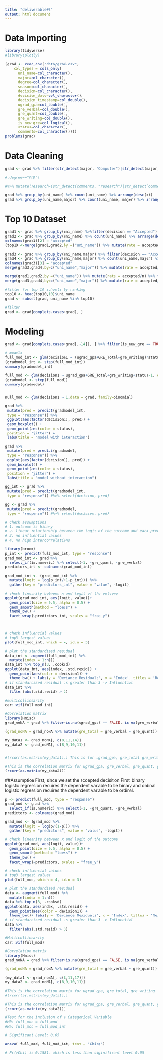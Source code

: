 ```yaml
---
title: "deliverable#2"
output: html_document
---
```

# Data Importing
```r
library(tidyverse)
#library(plotly)

(grad <- read_csv("data/grad.csv",
    col_types = cols_only( 
      uni_name=col_character(),
      major=col_character(),
      degree=col_character(),
      season=col_character(),
      decision=col_character(),
      decision_date=col_character(),
      decision_timestamp=col_double(),
      ugrad_gpa=col_double(),
      gre_verbal=col_double(),
      gre_quant=col_double(),
      gre_writing=col_double(),
      is_new_gre=col_logical(),
      status=col_character(),
      comments=col_character())))
problems(grad)
```

# Data Cleaning
```r
grad <- grad %>% filter(str_detect(major, "Computer")|str_detect(major, "computer"))

#,degree=="PhD")

#%>% mutate(research=(str_detect(comments, "research")|str_detect(comments, "Research"))&!str_detect(comments, "No research")&!str_detect(comments, "no research")&!is.na(comments))

grad %>% group_by(uni_name) %>% count(uni_name) %>% arrange(desc(n))
grad %>% group_by(uni_name,major) %>% count(uni_name, major) %>% arrange(desc(n))
```

# Top 10 Dataset
```r
grad1 <- grad %>% group_by(uni_name) %>%filter(decision == "Accepted") %>% count(uni_name) %>% arrange(desc(n)) 
grad2 <- grad %>% group_by(uni_name) %>% count(uni_name) %>% arrange(desc(n))
colnames(grad1)[2] = "accepted"
(top10 <-merge(grad1,grad2,by =("uni_name")) %>% mutate(rate = accepted/n) %>% filter(n>100) %>% arrange(desc(n)) %>% head(10))

grad3 <- grad %>% group_by(uni_name,major) %>% filter(decision == "Accepted") %>% count(uni_name,major) %>% arrange(desc(n)) 
grad4 <- grad %>% group_by(uni_name,major) %>% count(uni_name,major) %>% arrange(desc(n))
colnames(grad3)[3] = "accepted"
merge(grad3,grad4,by=c("uni_name","major")) %>% mutate(rate = accepted/n) %>% arrange(desc(n)) %>% head(10)

merge(grad1,grad2,by =("uni_name")) %>% mutate(rate = accepted/n) %>% filter(uni_name == "Boston University (BU)")
merge(grad3,grad4,by=c("uni_name","major")) %>% mutate(rate = accepted/n) %>% filter(uni_name == "Boston University (BU)") %>% arrange(rate) %>% head(10)

#filter for top 10 schools by ranking
top10 <- head(top10,10)$uni_name 
grad <- subset(grad, uni_name %in% top10)

#filter
grad <- grad[complete.cases(grad), ]
```

# Modeling
```r
grad <- grad[complete.cases(grad[,-14]), ] %>% filter(is_new_gre == TRUE, ugrad_gpa <=4,status!="Other")%>% mutate(season1 = str_sub(season,1,1), decision1 = (decision=="Accepted"), GRE_Total = gre_verbal + gre_quant)

# models
full_mod_int <- glm(decision1 ~ (ugrad_gpa+GRE_Total+gre_writing)*status-1, data = grad, family = binomial)
(gradmodel_int <- step(full_mod_int))
summary(gradmodel_int)

full_mod <- glm(decision1 ~ ugrad_gpa+GRE_Total+gre_writing+status-1, data = grad, family = binomial)
(gradmodel <- step(full_mod))
summary(gradmodel)


null_mod <- glm(decision1 ~ 1,data = grad, family=binomial)

grad %>%
 mutate(pred = predict(gradmodel_int,
 type = "response")) %>%
 ggplot(aes(factor(decision1), pred)) +
 geom_boxplot() +
 geom_point(aes(color = status),
 position = "jitter") +
 labs(title = "model with interaction")

grad %>%
 mutate(pred = predict(gradmodel,
 type = "response")) %>%
 ggplot(aes(factor(decision1), pred)) +
 geom_boxplot() +
 geom_point(aes(color = status),
 position = "jitter") +
 labs(title = "model without interaction")

gg_int <- grad %>%
 mutate(pred = predict(gradmodel_int,
 type = "response")) #%>% select(decision, pred)

gg <- grad %>%
 mutate(pred = predict(gradmodel,
 type = "response")) #%>% select(decision, pred)
```

```r
# check assumptions
# 1. outcome is binary
# 2. linear relationship between the logit of the outcome and each predictor variables
# 3. no influential values
# 4. no high intercorrelations

library(broom)
p_int <- predict(full_mod_int, type = "response")
grad_mod_int <- grad %>%
  select_if(is.numeric) %>% select(-1, -gre_quant, -gre_verbal)
predictors_int <- colnames(grad_mod_int) 

grad_mod_int <- (grad_mod_int %>%
  mutate(logit = log(p_int/(1-p_int))) %>%
  gather(key = "predictors_int", value = "value", -logit))

# check linearity between x and logit of the outcome
ggplot(grad_mod_int, aes(logit, value))+
  geom_point(size = 0.5, alpha = 0.5) +
  geom_smooth(method = "loess") + 
  theme_bw() + 
  facet_wrap(~predictors_int, scales = "free_y")



# check influencial values
# top3 largest values
plot(full_mod_int, which = 4, id.n = 3)

# plot the standardized residual
data_int <- augment(full_mod_int) %>% 
  mutate(index = 1:n())
data_int %>% top_n(3, .cooksd)
ggplot(data_int, aes(index, .std.resid)) + 
  geom_point(aes(color = decision1)) +
  theme_bw() + labs(y = 'Deviance Residuals', x = 'Index', titles = 'Residuals Plot' )
# if standardized residual is greater than 3 -> Influential
data_int %>% 
  filter(abs(.std.resid) > 3)

#multicollinearity
car::vif(full_mod_int)

#Correlation matrix
library(Hmisc)
grad_noNA = grad %>% filter(is.na(ugrad_gpa) == FALSE, is.na(gre_verbal) ==FALSE,  is.na(gre_quant) ==FALSE, is.na(gre_writing) ==FALSE)

(grad_noNA = grad_noNA %>% mutate(gre_total = gre_verbal + gre_quant))

my_data1 <- grad_noNA[, c(8,11,14)]
my_data2 <- grad_noNA[, c(8,9,10,11)]


#(rcorr(as.matrix(my_data1))) This is for ugrad_gpa, gre_total gre_writing

#This is the correlation matrix for ugrad_gpa, gre_verbal, gre_quant, gre_writing
(rcorr(as.matrix(my_data2)))
```

##Assumption 
First, since we set the accepted decisition
First, binary logistic regression requires the dependent variable to be binary and ordinal logistic regression requires the dependent variable to be ordinal.



```r
p <- predict(full_mod, type = "response")
grad_mod <- grad %>%
  select_if(is.numeric) %>% select(-1, -gre_quant, -gre_verbal)
predictors <- colnames(grad_mod) 

grad_mod <- (grad_mod %>%
  mutate(logit = log(p/(1-p))) %>%
  gather(key = "predictors", value = "value", -logit))

# check linearity between x and logit of the outcome
ggplot(grad_mod, aes(logit, value))+
  geom_point(size = 0.5, alpha = 0.5) +
  geom_smooth(method = "loess") + 
  theme_bw() + 
  facet_wrap(~predictors, scales = "free_y")

# check influencial values
# top3 largest values
plot(full_mod, which = 4, id.n = 3)

# plot the standardized residual
data <- augment(full_mod) %>% 
  mutate(index = 1:n())
data %>% top_n(3, .cooksd)
ggplot(data, aes(index, .std.resid)) + 
  geom_point(aes(color = decision1)) +
  theme_bw()+ labs(y = 'Deviance Residuals', x = 'Index', titles = 'Residuals Plot' )
# if standardized residual is greater than 3 -> Influential
data %>% 
  filter(abs(.std.resid) > 3)

#Multicollinearity
car::vif(full_mod)

#Correlation matrix
library(Hmisc)
grad_noNA = grad %>% filter(is.na(ugrad_gpa) == FALSE, is.na(gre_verbal) ==FALSE,  is.na(gre_quant) ==FALSE, is.na(gre_writing) ==FALSE)

(grad_noNA = grad_noNA %>% mutate(gre_total = gre_verbal + gre_quant))

(my_data1 <- grad_noNA[, c(8,11,17)])
my_data2 <- grad_noNA[, c(8,9,10,11)]

#This is the correlation matrix for ugrad_gpa, gre_total, gre_writing
#(rcorr(as.matrix(my_data1)))

#This is the correlation matrix for ugrad_gpa, gre_verbal, gre_quant, gre_writing
(rcorr(as.matrix(my_data2)))
```

```r
#Test for the inclusion of a Categorical Variable
#H0: full_mod = full_mod
#Ha: full_mod = full_mod_int

# Significant Level: 0.05

anova( full_mod, full_mod_int, test = "Chisq")

# Pr(>Chi) is 0.1581, which is less than siginificant level 0.05

```